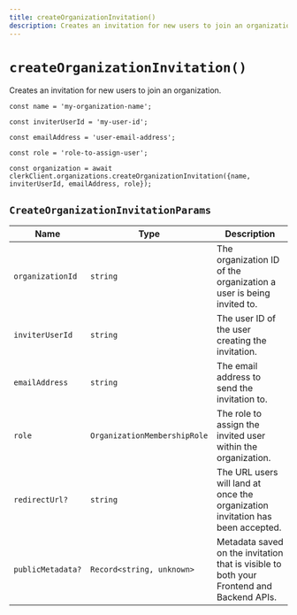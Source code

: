 ```yaml
---
title: createOrganizationInvitation()
description: Creates an invitation for new users to join an organization.
---
```


# `createOrganizationInvitation()`

Creates an invitation for new users to join an organization.

```tsx
const name = 'my-organization-name';

const inviterUserId = 'my-user-id';

const emailAddress = 'user-email-address';

const role = 'role-to-assign-user';

const organization = await clerkClient.organizations.createOrganizationInvitation({name, inviterUserId, emailAddress, role});
```

## `CreateOrganizationInvitationParams`

| Name | Type | Description |
| --- | --- | --- |
| `organizationId` | `string` | The organization ID of the organization a user is being invited to. |
| `inviterUserId` | `string` | The user ID of the user creating the invitation. |
| `emailAddress` | `string` | The email address to send the invitation to. |
| `role` | `OrganizationMembershipRole` | The role to assign the invited user within the organization. |
| `redirectUrl?`	| `string` | The URL users will land at once the organization invitation has been accepted. | 
| `publicMetadata?` | `Record<string, unknown>` | Metadata saved on the invitation that is visible to both your Frontend and Backend APIs. | 